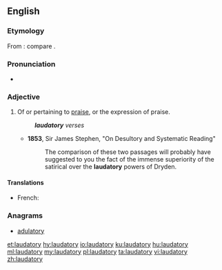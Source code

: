 ==English==

===Etymology===
From {{etyl|la|en}} {{term|laudatorius|lang=la}}: compare {{etyl|fro|en}} {{term|laudatoire|lang=fro}}.

===Pronunciation===
* {{a|UK}} {{IPA|/ˈlɔːdətɹi/|lang=en}}

===Adjective===
{{en-adj}}

# Of or pertaining to [[praise]], or the expression of praise.
#: '''''laudatory''' verses''
#* '''1853''', Sir James Stephen, "On Desultory and Systematic Reading"
#*: The comparison of these two passages will probably have suggested to you the fact of the immense superiority of the satirical over the '''laudatory''' powers of Dryden.

====Translations====
{{trans-top|of or pertaining to praise}}
* French: {{t+|fr|élogieux}}
{{trans-bottom}}

===Anagrams===
* [[adulatory#English|adulatory]]

[[et:laudatory]]
[[hy:laudatory]]
[[io:laudatory]]
[[ku:laudatory]]
[[hu:laudatory]]
[[ml:laudatory]]
[[my:laudatory]]
[[pl:laudatory]]
[[ta:laudatory]]
[[vi:laudatory]]
[[zh:laudatory]]